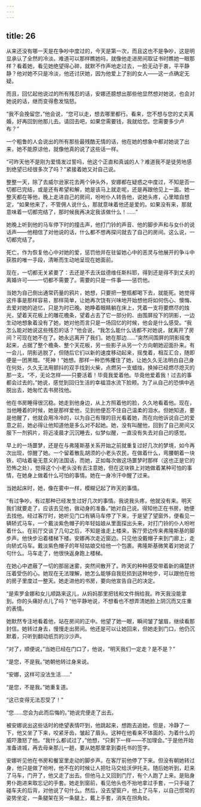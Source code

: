 ```yaml
---
---
---
```

title: 26
---




从来还没有哪一天是在争吵中度过的，今天是第一次，而且这也不是争吵，这是明显承认了全然的冷淡。难道可以那样瞧她吗，就像他走进房间取证书时瞧她一眼那样？看着她，看见她绝望得心碎，就默不作声地走过去，一脸无动于衷，平平静静？他对她不只是冷淡，他还讨厌她，因为他爱上了别的女人——这一点确定无疑。

而且，回忆起他说过的所有残忍的话，安娜还臆想出那些他显然想对她说，也会对她说的话，继而变得愈发恼怒。

“我不会挽留您，”他会说，“您可以走，想去哪里都行。看来，您不想与您的丈夫离婚，好再回到他那儿去。请回去吧，如果您需要钱，我就给您。您需要多少卢布？”

一个粗鲁的人会说出的所有那些最残酷无情的话，他在她的想象中都对她说了出来，她不能原谅他，就像他真的说了这些话一样。

“可昨天他不是刚为爱情发过誓吗，他这个正直和真诚的人？难道我不是徒劳地感到绝望已经很多次了吗？”紧接着她又对自己说。

整整一天，除了去威尔逊家花去两个钟头外，安娜都在疑惑之中度过，不知是否一切都已完结，或是还有希望和解，她是该马上就走呢，还是再跟他见上一面。她一整天都在等他，晚上走进自己的房间，吩咐仆人转告他，说她头疼，心里暗自想定，“如果他来了，不管佣人说什么，那就意味着他还是爱的。如果没有来，那就意味着一切都完结了，那时候我再决定我该做什么！……”

她晚上听到他的马车停下时的撞击声，他打门铃的声音、他的脚步声和与女仆的说话声——他相信了对他说的话，什么都不想再探问就去了自己的房间。这么说，一切都完结了。

死亡，作为恢复他心中对她的爱，惩罚他并在驻留她心中的恶灵与他展开的争斗中获胜的唯一手段，清晰而生动地呈现在她面前。

现在，一切都无关紧要了：去还是不去沃兹德维任斯科耶，得到还是得不到丈夫的离婚许可——一切都不需要了。需要的只是一件事——惩罚他。

当她为自己倒出通常药量的鸦片，她想，只要把一整瓶都喝下去，就能死。她觉得这件事是那样容易，那样简单，让她再次饶有兴味地开始想他将如何伤心、懊悔、去爱对她的追忆，只是为时已晚。她睁着眼睛躺在床上，凭着一支将要燃尽的烛光，望着天花板上的雕花檐条，望着占去了它一部分的、由围屏投下的阴影，一边生动地想象着没有了她，她对他而言只是一场回忆的时候，他会是什么感受。“我怎么能对她说这些残忍的话？”他会说，“我怎么能什么话都不对她说，就离开了房间？可现在她不在了。她永远离开了我们。她在那边……”突然间围屏的阴影摇曳起来，占据了整个檐条、整个天花板，另一些影子从另一个方向朝她迎面扑来。有一会儿，阴影逃脱了，但随后它们以新的速度移动起来，摇曳着，相互汇合，随即便是一团黑暗。“死神！”她想。那样一种恐怖攫住了她，让她久久无法明白自己身在何处，久久无法用颤抖的双手找到火柴，点燃另一支蜡烛，换掉已经燃尽熄灭的那一支。“不，无论怎样——只要活着！毕竟我爱着他。毕竟他爱着我！过去的事都会过去的。”她说，感觉到回归生活的幸福泪水流下脸颊。为了从自己的恐惧中逃脱出去，她匆忙去书房找他。

他在书房睡得很沉稳。她走到他身边，从上方照着他的脸，久久地看着他。现在，当他睡着的时候，她是那样爱他，见到他便忍不住自己温柔的泪水。但她知道，要是他醒了，他就会用冷冷的，以为自己有理的目光看着她，而在向他诉说自己的爱意之前，她必得让他知道他是多么对不起她。她，没有叫醒他，回到了自己房间又服下一剂鸦片，将近凌晨才沉沉睡去，似梦似醒，一直没有失去对自己的感觉。

早上的一场噩梦，还是在与弗隆斯基关系开始之前就重复过好几次的梦境，如今再次出现，惊醒了她。一个留着散乱胡须的小老头农民，在做着什么，弯腰朝着一块铁，叨咕着毫无意义的法国话，而她，正如每次做这场噩梦时那样（这也正是它的恐怖之处），觉得这个小老头没有去注意她，但在这块铁上对她做着某种可怕的事情，在她身上做着什么可怕的事情。她在一身冷汗中醒了过来。

当她起床时，她，像在雾中一样，模糊记起了昨天的事情。

“有过争吵。有过那种已经发生过好几次的事情。我说我头疼，他就没有来。明天我们就要走了，应该去见他，做动身的准备。”她对自己说。得知他正在书房，她便去找他。经过客厅时，她听见门口有辆马车停了下来，于是望了望窗外，便看见一辆轿式马车，一个戴淡紫色帽子的年轻姑娘从里面探出头来，对打门铃的仆人吩咐着什么。在前厅交谈了几句之后，不知是谁走上楼来，客厅旁边传来弗隆斯基的脚步声。他快步沿着楼梯下楼。安娜再次走近窗边。只见他没戴帽子来到门廊上，走向轿式马车。戴淡紫色帽子的年轻姑娘交给他一个包裹。弗隆斯基微笑着对她说了句什么。马车走了，他很快返身跑上楼梯。

在她心中遮蔽了一切的那层迷雾，突然间散开了。昨天的种种感受带着新的痛楚挤压着受伤的心。她现在无法理解，她怎么能够自我贬损到这种地步，可以跟他在他的房子里度过一整天。她走进他的书房，要向他宣告自己的决定。

“是索罗金娜和女儿顺路来这儿，从妈妈那里把钱和文件捎给我。昨天我没能拿到。你的头痛好点儿了吗？”他平静地说，不想看也不想弄清她脸上阴沉而又庄重的表情。

她默然专注地看着他，站在房间的正中。他望了她一眼，瞬间皱了皱眉，继续看那封信。她转过身去，慢慢走出房间。他还是可以让她回来，但她走到门口，他仍沉默着，只听到翻动纸页的沙沙声。

“对了，顺便说，”当她已经在门口了，他说，“明天我们一定走？是不是？”

“是您，不是我。”她朝他转过身来说。

“安娜，这样可没法生活……”

“是您，不是我。”她重复道。

“这已变得无法忍受了！”

“您……您会为此而后悔的。”她说完便走了出去。

被安娜说出这些话时的绝望表情吓到，他跳起来，想跑去追她，但是，冷静了一下，他又坐了下来，咬紧牙齿，皱起了眉头。这种在他看来不体面的、为着什么的威吓激怒了他。“我什么都试过了，”他想，“只剩下一样——不加理会。”于是他开始准备进城，再去母亲那儿一趟，要从她那里拿到委托书的签字。

安娜听见他在书房和餐室里走动的脚步声。在客厅前他停了下来。但没有朝她转过身，他只是做了吩咐，他不在的时候让人把牡马交给沃伊托夫。随后她听到，赶来了马车，门开了，他又走了出去。但他马上又回到门厅，有个人跑了上来。是贴身男仆跑进来取忘记的手套。她走到窗前，看见他头也不抬地拿过手套，一只手碰了碰车夫的后背，对他说了句什么。然后，没去望窗户，他上了马车，以自己惯常的姿势坐定，一条腿架在另一条腿上，戴上手套，消失在拐角处。
